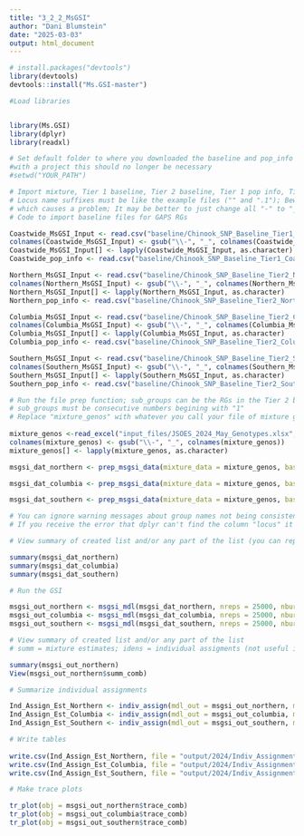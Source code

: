 ---
title: "3_2_2_MsGSI"
author: "Dani Blumstein"
date: "2025-03-03"
output: html_document
---

```{r}
# install.packages("devtools")
library(devtools)
devtools::install("Ms.GSI-master")

#Load libraries


library(Ms.GSI)
library(dplyr)
library(readxl)

# Set default folder to where you downloaded the baseline and pop_info files
#with a project this should no longer be necessary
#setwd("YOUR_PATH")

# Import mixture, Tier 1 baseline, Tier 2 baseline, Tier 1 pop info, Tier 2 pop info; 
# Locus name suffixes must be like the example files ("" and ".1"); Beware of loci with names like "Ots_S7-1".  MsGSI turns the "-" into a "." 
# which causes a problem; It may be better to just change all "-" to "_"
# Code to import baseline files for GAPS RGs

Coastwide_MsGSI_Input <- read.csv("baseline/Chinook_SNP_Baseline_Tier1_Coastwide_Genotypes.csv")
colnames(Coastwide_MsGSI_Input) <- gsub("\\-", "_", colnames(Coastwide_MsGSI_Input))
Coastwide_MsGSI_Input[] <- lapply(Coastwide_MsGSI_Input, as.character)
Coastwide_pop_info <- read.csv("baseline/Chinook_SNP_Baseline_Tier1_Coastwide_pop_info.csv")

Northern_MsGSI_Input <- read.csv("baseline/Chinook_SNP_Baseline_Tier2_Northern_Genotypes.csv")
colnames(Northern_MsGSI_Input) <- gsub("\\-", "_", colnames(Northern_MsGSI_Input))
Northern_MsGSI_Input[] <- lapply(Northern_MsGSI_Input, as.character)
Northern_pop_info <- read.csv("baseline/Chinook_SNP_Baseline_Tier2_Northern_pop_info.csv")

Columbia_MsGSI_Input <- read.csv("baseline/Chinook_SNP_Baseline_Tier2_Columbia_Genotypes.csv")
colnames(Columbia_MsGSI_Input) <- gsub("\\-", "_", colnames(Columbia_MsGSI_Input))
Columbia_MsGSI_Input[] <- lapply(Columbia_MsGSI_Input, as.character)
Columbia_pop_info <- read.csv("baseline/Chinook_SNP_Baseline_Tier2_Columbia_pop_info.csv")

Southern_MsGSI_Input <- read.csv("baseline/Chinook_SNP_Baseline_Tier2_Southern_Genotypes.csv")
colnames(Southern_MsGSI_Input) <- gsub("\\-", "_", colnames(Southern_MsGSI_Input))
Southern_MsGSI_Input[] <- lapply(Southern_MsGSI_Input, as.character)
Southern_pop_info <- read.csv("baseline/Chinook_SNP_Baseline_Tier2_Southern_pop_info.csv")

# Run the file prep function; sub_groups can be the RGs in the Tier 2 baseline, but with the number designations in the tier 1 pop_info; 
# sub_groups must be consecutive numbers begining with "1"
# Replace "mixture_genos" with whatever you call your file of mixture genotypes
 
mixture_genos <-read_excel("input_files/JSOES_2024_May_Genotypes.xlsx", sheet = "Mix258") #this is all that needs to be edited
colnames(mixture_genos) <- gsub("\\-", "_", colnames(mixture_genos))
mixture_genos[] <- lapply(mixture_genos, as.character)

msgsi_dat_northern <- prep_msgsi_data(mixture_data = mixture_genos, baseline1_data = Coastwide_MsGSI_Input, baseline2_data = Northern_MsGSI_Input, pop1_info = Coastwide_pop_info, pop2_info = Northern_pop_info, sub_group = 1:32)

msgsi_dat_columbia <- prep_msgsi_data(mixture_data = mixture_genos, baseline1_data = Coastwide_MsGSI_Input, baseline2_data = Columbia_MsGSI_Input, pop1_info = Coastwide_pop_info, pop2_info = Columbia_pop_info, sub_group = 33:41)

msgsi_dat_southern <- prep_msgsi_data(mixture_data = mixture_genos, baseline1_data = Coastwide_MsGSI_Input, baseline2_data = Southern_MsGSI_Input, pop1_info = Coastwide_pop_info, pop2_info = Southern_pop_info, sub_group = 42:49)

# You can ignore warning messages about group names not being consistent between baselines if your Tier 2 baseline has RGs that are not in Tier 1
# If you receive the error that dplyr can't find the column "locus" it's probably because of an incompatibility between your files' locus names

# View summary of created list and/or any part of the list (you can replace "x" with other names)

summary(msgsi_dat_northern)
summary(msgsi_dat_columbia)
summary(msgsi_dat_southern)

# Run the GSI

msgsi_out_northern <- msgsi_mdl(msgsi_dat_northern, nreps = 25000, nburn = 15000, thin = 5, nchains = 5)
msgsi_out_columbia <- msgsi_mdl(msgsi_dat_columbia, nreps = 25000, nburn = 15000, thin = 5, nchains = 5)
msgsi_out_southern <- msgsi_mdl(msgsi_dat_southern, nreps = 25000, nburn = 15000, thin = 5, nchains = 5)

# View summary of created list and/or any part of the list
# summ = mixture estimates; idens = individual assigments (not useful in this format)

summary(msgsi_out_northern)
View(msgsi_out_northern$summ_comb)

# Summarize individual assignments

Ind_Assign_Est_Northern <- indiv_assign(mdl_out = msgsi_out_northern, mdl_dat = msgsi_dat_northern,show_t2_grps = FALSE)
Ind_Assign_Est_Columbia <- indiv_assign(mdl_out = msgsi_out_columbia, mdl_dat = msgsi_dat_columbia,show_t2_grps = FALSE )
Ind_Assign_Est_Southern <- indiv_assign(mdl_out = msgsi_out_southern, mdl_dat = msgsi_dat_southern,show_t2_grps = FALSE )

# Write tables
 
write.csv(Ind_Assign_Est_Northern, file = "output/2024/Indiv_Assignments_North.csv", row.names = FALSE)
write.csv(Ind_Assign_Est_Columbia, file = "output/2024/Indiv_Assignments_Columbia.csv", row.names = FALSE)
write.csv(Ind_Assign_Est_Southern, file = "output/2024/Indiv_Assignments_South.csv", row.names = FALSE)

# Make trace plots

tr_plot(obj = msgsi_out_northern$trace_comb)
tr_plot(obj = msgsi_out_columbia$trace_comb)
tr_plot(obj = msgsi_out_southern$trace_comb)
```

